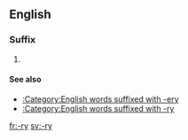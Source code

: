 {{also|ry}}
==English==

===Suffix===
{{head|en|suffix|cat=suffixes|sort=ry}}

# {{alternative form of|-ery}}

====See also====
* [[:Category:English words suffixed with -ery]]
* [[:Category:English words suffixed with -ry]]

[[fr:-ry]]
[[sv:-ry]]